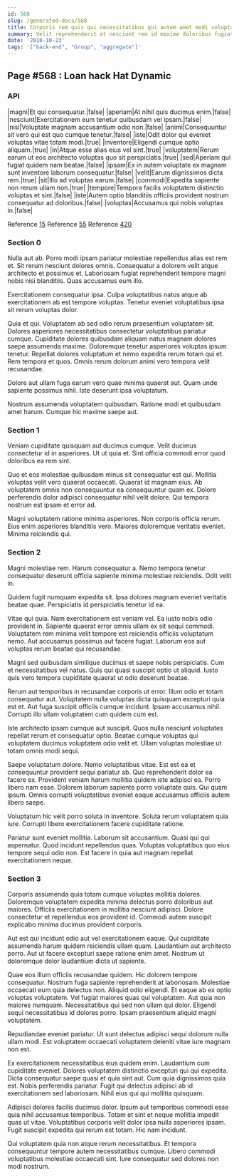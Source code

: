 ```yaml
---
id: 568
slug: /generated-docs/568
title: Corporis rem quis qui necessitatibus qui autem amet modi voluptate.
summary: Velit reprehenderit et nesciunt rem id maxime doloribus fugiat velit.
date: '2018-10-23'
tags: '["back-end", "Group", "aggregate"]'
---
```

<Partial />

## Page #568 : Loan hack Hat Dynamic
### API

|magni|Et qui consequatur.|false|
|aperiam|At nihil quis ducimus enim.|false|
|nesciunt|Exercitationem eum tenetur quibusdam vel ipsam.|false|
|nisi|Voluptate magnam accusantium odio non.|false|
|animi|Consequuntur sit vero qui est quo cumque tenetur.|false|
|iste|Odit dolor qui eveniet voluptas vitae totam modi.|true|
|inventore|Eligendi cumque optio aliquam.|true|
|in|Atque esse alias eius vel sint.|true|
|voluptatem|Rerum earum ut eos architecto voluptas quo sit perspiciatis.|true|
|sed|Aperiam qui fugiat quidem nam beatae.|false|
|ipsam|Ex in autem voluptate ex magnam sunt inventore laborum consequatur.|false|
|velit|Earum dignissimos dicta rem.|true|
|sit|Illo ad voluptas earum.|false|
|commodi|Expedita sapiente non rerum ullam non.|true|
|tempore|Tempora facilis voluptatem distinctio voluptas et sint.|false|
|iste|Autem optio blanditiis officiis provident nostrum consequatur ad doloribus.|false|
|voluptas|Accusamus qui nobis voluptas in.|false|

Reference [15](/generated-docs/15)
Reference [55](/generated-docs/55)
Reference [420](/generated-docs/420)


### Section 0
Nulla aut ab. Porro modi ipsam pariatur molestiae repellendus alias est rem et. Sit rerum nesciunt dolores omnis. Consequatur a dolorem velit atque architecto et possimus et. Laboriosam fugiat reprehenderit tempore magni nobis nisi blanditiis. Quas accusamus eum illo.
 Exercitationem consequatur ipsa. Culpa voluptatibus natus atque ab exercitationem ab est tempore voluptas. Tenetur eveniet voluptatibus ipsa sit rerum voluptas dolor.
 Quia et qui. Voluptatem ab sed odio rerum praesentium voluptatem sit. Dolores asperiores necessitatibus consectetur voluptatibus pariatur cumque. Cupiditate dolores quibusdam aliquam natus magnam dolores saepe assumenda maxime. Doloremque tenetur asperiores voluptas ipsum tenetur.
Repellat dolores voluptatum et nemo expedita rerum totam qui et. Rem tempora et quos. Omnis rerum dolorum animi vero tempora velit recusandae.
 Dolore aut ullam fuga earum vero quae minima quaerat aut. Quam unde sapiente possimus nihil. Iste deserunt ipsa voluptatum.
 Nostrum assumenda voluptatem quibusdam. Ratione modi et quibusdam amet harum. Cumque hic maxime saepe aut.
### Section 1
Veniam cupiditate quisquam aut ducimus cumque. Velit ducimus consectetur id in asperiores. Ut ut quia et. Sint officia commodi error quod doloribus ea rem sint.
 Quo et eos molestiae quibusdam minus sit consequatur est qui. Mollitia voluptas velit vero quaerat occaecati. Quaerat id magnam eius. Ab voluptatem omnis non consequuntur ea consequuntur quam ex. Dolore perferendis dolor adipisci consequatur nihil velit dolore. Qui tempora nostrum est ipsam et error ad.
 Magni voluptatem ratione minima asperiores. Non corporis officia rerum. Eius enim asperiores blanditiis vero. Maiores doloremque veritatis eveniet. Minima reiciendis qui.
### Section 2
Magni molestiae rem. Harum consequatur a. Nemo tempora tenetur consequatur deserunt officia sapiente minima molestiae reiciendis. Odit velit in.
 Quidem fugit numquam expedita sit. Ipsa dolores magnam eveniet veritatis beatae quae. Perspiciatis id perspiciatis tenetur id ea.
 Vitae qui quia. Nam exercitationem est veniam vel. Ea iusto nobis odio provident in.
Sapiente quaerat error omnis ullam ex sit sequi commodi. Voluptatem rem minima velit tempore est reiciendis officiis voluptatum nemo. Aut accusamus possimus aut facere fugiat. Laborum eos aut voluptas rerum beatae qui recusandae.
 Magni sed quibusdam similique ducimus et saepe nobis perspiciatis. Cum et necessitatibus vel natus. Quis qui quasi suscipit optio ut aliquid. Iusto quis vero tempora cupiditate quaerat ut odio deserunt beatae.
 Rerum aut temporibus in recusandae corporis ut error. Illum odio et totam consequatur aut. Voluptatem nulla voluptas dicta quisquam excepturi quia est et.
Aut fuga suscipit officiis cumque incidunt. Ipsam accusamus nihil. Corrupti illo ullam voluptatem cum quidem cum est.
 Iste architecto ipsam cumque aut suscipit. Quos nulla nesciunt voluptates repellat rerum et consequatur optio. Beatae cumque voluptas qui voluptatem ducimus voluptatem odio velit et. Ullam voluptas molestiae ut totam omnis modi sequi.
 Saepe voluptatum dolore. Nemo voluptatibus vitae. Est est ea et consequuntur provident sequi pariatur ab. Quo reprehenderit dolor ea facere ex. Provident veniam harum mollitia quidem iste adipisci ea. Porro libero nam esse.
Dolorem laborum sapiente porro voluptate quis. Qui quam ipsum. Omnis corrupti voluptatibus eveniet eaque accusamus officiis autem libero saepe.
 Voluptatum hic velit porro soluta in inventore. Soluta rerum voluptatem quia iure. Corrupti libero exercitationem facere cupiditate ratione.
 Pariatur sunt eveniet mollitia. Laborum sit accusantium. Quasi qui qui aspernatur. Quod incidunt repellendus quas. Voluptas voluptatibus quo eius tempore sequi odio non. Est facere in quia aut magnam repellat exercitationem neque.
### Section 3
Corporis assumenda quia totam cumque voluptas mollitia dolores. Doloremque voluptatem expedita minima delectus porro doloribus aut maiores. Officiis exercitationem in mollitia nesciunt adipisci. Dolore consectetur et repellendus eos provident id. Commodi autem suscipit explicabo minima ducimus provident corporis.
 Aut est qui incidunt odio aut vel exercitationem eaque. Qui cupiditate assumenda harum quidem reiciendis ullam quam. Laudantium aut architecto porro. Aut ut facere excepturi saepe ratione enim amet. Nostrum ut doloremque dolor laudantium dicta ut sapiente.
 Quae eos illum officiis recusandae quidem. Hic dolorem tempore consequatur. Nostrum fuga sapiente reprehenderit at laboriosam. Molestiae occaecati eum quia delectus non. Aliquid odio eligendi.
Et eaque ab ex optio voluptas voluptatem. Vel fugiat maiores quas qui voluptatem. Aut quia non maiores numquam. Necessitatibus qui sed non ullam qui dolor. Eligendi sequi necessitatibus id dolores porro. Ipsam praesentium aliquid magni voluptatem.
 Repudiandae eveniet pariatur. Ut sunt delectus adipisci sequi dolorum nulla ullam modi. Est voluptatem occaecati voluptatem deleniti vitae iure magnam non est.
 Ex exercitationem necessitatibus eius quidem enim. Laudantium cum cupiditate eveniet. Dolores voluptatem distinctio excepturi qui qui expedita. Dicta consequatur saepe quasi et quia sint aut.
Cum quia dignissimos quia est. Nobis perferendis pariatur. Fugit qui delectus adipisci ab id exercitationem sed laboriosam. Nihil eius qui qui mollitia quisquam.
 Adipisci dolores facilis ducimus dolor. Ipsum aut temporibus commodi esse quia nihil accusamus temporibus. Totam et sint et neque mollitia impedit quas ut vitae. Voluptatibus corporis velit dolor ipsa nulla asperiores ipsam. Fugit suscipit expedita qui rerum est totam. Hic nam incidunt.
 Qui voluptatem quia non atque rerum necessitatibus. Et tempora consequuntur tempore autem necessitatibus cumque. Libero commodi voluptatibus molestiae occaecati sint. Iure consequatur sed dolores non modi nostrum.
